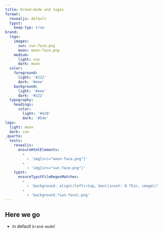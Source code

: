 ```yaml
---
title: brand-mode and logos
format:
  revealjs: default
  typst:
    keep-typ: true
brand:
  logo:
    images:
      sun: sun-face.png
      moon: moon-face.png
    medium:
      light: sun
      dark: moon
  color:
    foreground: 
      light: '#222'
      dark: '#eee'
    background:
      light: '#eee'
      dark: '#222'
  typography:
    headings:
      color:
        light: '#429'
        dark: '#54e'
logo:
  light: moon
  dark: sun
_quarto:
  tests:
    revealjs:
      ensureHtmlElements:
        -
          - 'img[src="moon-face.png"]'
        -
          - 'img[src="sun-face.png"]'
    typst:
      ensureTypstFileRegexMatches:
        -
          - 'background: align\(left\+top, box\(inset: 0.75in, image\("moon-face\.png", width: 1\.5in\)\)'
        -
          - 'background.*sun-face\.png'
---
```


## Here we go

- in default `brand-mode`!
